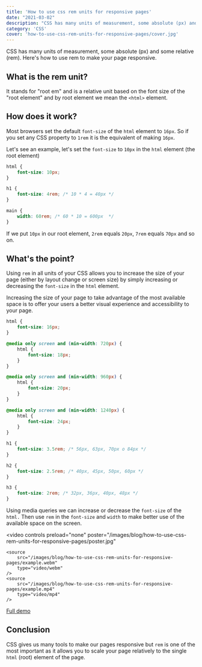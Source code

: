 ```yaml
---
title: 'How to use css rem units for responsive pages'
date: "2021-03-02"
description: "CSS has many units of measurement, some absolute (px) and some relative (rem). Here  is how to use rem to make your page responsive"
category: 'CSS'
cover: 'how-to-use-css-rem-units-for-responsive-pages/cover.jpg'
---
```


CSS has many units of measurement, some absolute (px) and some relative (rem). Here's how to use rem to make your page responsive.

## What is the rem unit?

It stands for "root em" and is a relative unit based on the font size of the "root element" and by root element we mean the `<html>` element.

## How does it work?

Most browsers set the default `font-size` of the `html` element to `16px`. So if you set any CSS property to `1rem` it is the equivalent of making `16px`.

Let's see an example, let's set the `font-size` to `10px` in the `html` element (the root element)

```css
html {
    font-size: 10px;
}

h1 {
    font-size: 4rem; /* 10 * 4 = 40px */
}

main {
    width: 60rem; /* 60 * 10 = 600px  */
}
```

If we put `10px` in our root element, `2rem` equals `20px`, `7rem` equals `70px` and so on.

## What's the point?

Using `rem` in all units of your CSS allows you to increase the size of your page (either by layout change or screen size) by simply increasing or decreasing the `font-size` in the `html` element.

Increasing the size of your page to take advantage of the most available space is to offer your users a better visual experience and accessibility to your page.

```css
html {
    font-size: 16px;
}

@media only screen and (min-width: 720px) {
    html {
        font-size: 18px;
    }
}

@media only screen and (min-width: 960px) {
    html {
        font-size: 20px;
    }
}

@media only screen and (min-width: 1240px) {
    html {
        font-size: 24px;
    }
}

h1 {
    font-size: 3.5rem; /* 56px, 63px, 70px o 84px */
}

h2 {
    font-size: 2.5rem; /* 40px, 45px, 50px, 60px */
}

h3 {
    font-size: 2rem; /* 32px, 36px, 40px, 48px */
}
```

Using media queries we can increase or decrease the `font-size` of the `html.` Then use `rem` in the `font-size` and `width` to make better use of the available space on the screen.

<video
    controls
    preload="none"
    poster="/images/blog/how-to-use-css-rem-units-for-responsive-pages/poster.jpg"
>
    <source
        src="/images/blog/how-to-use-css-rem-units-for-responsive-pages/example.webm"
        type="video/webm"
    />
    <source
        src="/images/blog/how-to-use-css-rem-units-for-responsive-pages/example.mp4"
        type="video/mp4"
    />
</video>

[Full demo](https://codepen.io/fmontes/pen/LYbQQpv)

## Conclusion

CSS gives us many tools to make our pages responsive but `rem` is one of the most important as it allows you to scale your page relatively to the single `html` (root) element of the page.